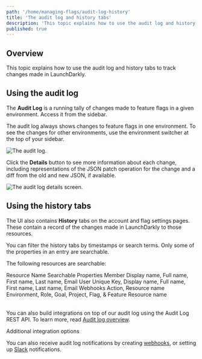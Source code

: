 ```yaml
---
path: '/home/managing-flags/audit-log-history'
title: 'The audit log and history tabs'
description: 'This topic explains how to use the audit log and history tabs to track changes made in LaunchDarkly. The Audit Log is a running tally of changes made to feature flags in a given environment.'
published: true
---
```


## Overview

This topic explains how to use the audit log and history tabs to track changes made in LaunchDarkly.

## Using the audit log

The **Audit Log** is a running tally of changes made to feature flags in a given environment. Access it from the sidebar.

The audit log always shows changes to feature flags in one environment. To see the changes for other environments, use the environment switcher at the top of your sidebar.

![The audit log.](../../images/audit-log.png) 


Click the **Details** button to see more information about each change, including representations of the JSON patch operation for the change and a diff from the old and new JSON, if available.

![The audit log details screen.](../../images/audit-log-flag-details.png) 


## Using the history tabs

The UI also contains **History** tabs on the account and flag settings pages. These contain a record of the changes made in LaunchDarkly to those resources.

You can filter the history tabs by timestamps or search terms. Only some of the properties in an entry are searchable.

The following resources are searchable:

<Table>
  <TableHeader>
    <TableHeadCell>Resource Name</TableHeadCell>
    <TableHeadCell>Searchable Properties</TableHeadCell>
  </TableHeader>
  <TableBody>
    <TableRow>
      <TableCell>Member</TableCell>
      <TableCell>Display name, Full name, First name, Last name, Email</TableCell>
    </TableRow>
    <TableRow>
      <TableCell>User</TableCell>
      <TableCell>Unique Key, Display name, Full name, First name, Last name, Email</TableCell>
    </TableRow>
    <TableRow>
      <TableCell>Webhooks</TableCell>
      <TableCell>Action, Resource name</TableCell>
    </TableRow>
    <TableRow>
      <TableCell>Environment, Role, Goal, Project, Flag, & Feature</TableCell>
      <TableCell>Resource name</TableCell>
    </TableRow>
  </TableBody>
</Table>

You can also build integrations on top of our audit log using the Audit Log REST API. To learn more, read [Audit log overview](https://apidocs.launchdarkly.com/reference#audit-log-overview).

<Callout intent="info">
  <CalloutTitle>Additional integration options</CalloutTitle>
  <CalloutDescription>

You can also receive audit log notifications by creating [webhooks](/integrations/webhooks), or setting up
[Slack](/integrations/slack) notifications.

  </CalloutDescription>
</Callout> 
